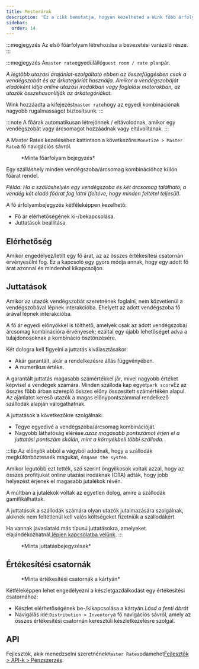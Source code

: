 ```yaml
---
title: Mesterárak
description: 'Ez a cikk bemutatja, hogyan kezelheted a Wink főbb árfolyamait.'
sidebar:
  order: 14
---
```


:::megjegyzés
Az első főárfolyam létrehozása a bevezetési varázsló része.
:::

:::megjegyzés
A`master rate`egyedülálló`guest room / rate plan`pár.

*A legtöbb utazási árajánlat-szolgáltató ebben az összefüggésben csak a vendégszobát és az árkategóriát használja. Amikor a vendégszobáját eladóként látja online utazási irodákban vagy foglalási motorokban, az utazók összehasonlítják az árkategóriákat.*

Wink hozzáadta a kifejezést`master rate`hogy az egyedi kombinációnak nagyobb rugalmasságot biztosítsunk.
:::

:::note
A főárak automatikusan létrejönnek / eltávolodnak, amikor egy vendégszobát vagy árcsomagot hozzáadnak vagy eltávolítanak.
:::

A Master Rates kezeléséhez kattintson a következőre:`Monetize > Master Rate`a fő navigációs sávról.

<figure>
  <CloudinaryImage width="350" height="484" resize="scale" quality="best" alt="Master Rate" src="academy/master-rate" errorImage="noimage_opaque_nyrtl0.png" />

  <figcaption>*Minta főárfolyam bejegyzés*</figcaption>
</figure>


Egy szálláshely minden vendégszoba/árcsomag kombinációhoz külön főárat rendel.

*Példa: Ha a szálláshelyén egy vendégszoba és két árcsomag található, a vendég két eladó főárat fog látni (feltéve, hogy minden feltétel teljesül).*

A fő árfolyambejegyzés kétféleképpen kezelhető:

* Fő ár elérhetőségének ki-/bekapcsolása.
* Juttatások beállítása.

## Elérhetőség

Amikor engedélyez/letilt egy fő árat, az az összes értékesítési csatornán érvényesülni fog. Ez a kapcsoló egy gyors módja annak, hogy egy adott fő árat azonnal és mindenhol kikapcsoljon.

## Juttatások

Amikor az utazók vendégszobát szeretnének foglalni, nem közvetlenül a vendégszobával lépnek interakcióba. Ehelyett az adott vendégszoba fő árával lépnek interakcióba.

A fő ár egyedi előnyökkel is tölthető, amelyek csak az adott vendégszoba/árcsomag kombinációra érvényesek; ezáltal egy újabb lehetőséget adva a tulajdonosoknak a kombináció ösztönzésére.

Két dologra kell figyelni a juttatás kiválasztásakor:

* Akár garantált, akár a rendelkezésre állás függvényében.
* A numerikus értéke.

A garantált juttatás magasabb számértékkel jár, mivel nagyobb értéket képvisel a vendégek számára.
Minden szálloda kap egyet`perk score`Ez az összes főbb árban szereplő összes előny összesített számértékén alapul.
Az ajánlatot kereső utazók a magas előnypontszámmal rendelkező szállodák alapján válogathatnak.

A juttatások a következőkre szolgálnak:

* Tegye egyedivé a vendégszoba/árcsomag kombinációját.
* Nagyobb láthatóság elérése.*azaz magasabb pontszámot érjen el a juttatási pontszám skálán, mint a környékbeli többi szálloda.*

:::tip
Az előnyök abból a vágyból adódnak, hogy a szállodák megkülönböztessék magukat, és`game the system`.

Amikor legutóbb ezt tették, szó szerint öngyilkosok voltak azzal, hogy az összes profitjukat online utazási irodáknak (OTA) adták, hogy jobb helyezést érjenek el magasabb jutalékok révén.

A múltban a jutalékok voltak az egyetlen dolog, amire a szállodák gamifikálhattak.

A juttatások a szállodák számára olyan utazók jutalmazására szolgálnak, akiknek nem feltétlenül kell valós költségeket fizetniük a szállodákért.

Ha vannak javaslataid más típusú juttatásokra, amelyeket elajándékozhatnál,[lépjen kapcsolatba velünk](mailto:hi@wink.travel).
:::

<figure>
  <CloudinaryImage width="700" height="263" resize="scale" quality="best" alt="Juttatások" src="academy/perks" errorImage="noimage_opaque_nyrtl0.png" />

  <figcaption>*Minta juttatásbejegyzések*</figcaption>
</figure>


## Értékesítési csatornák

<figure>
  <CloudinaryImage width="350" height="368" resize="scale" quality="best" alt="Értékesítési csatornák" src="academy/sales-channels-card" errorImage="noimage_opaque_nyrtl0.png" />

  <figcaption>*Minta értékesítési csatornák a kártyán*</figcaption>
</figure>


Kétféleképpen lehet engedélyezni a készletgazdálkodást egy értékesítési csatornához:

* Készlet elérhetőségének be-/kikapcsolása a kártyán.*Lásd a fenti ábrát*
* Navigálás ide:`Distribution > Inventory`a fő navigációs sávról, amely az összes értékesítési csatornán keresztüli készletkezelésre szolgál.

## API

Fejlesztők, akik menedzselni szeretnének`Master Rates`odamehet[Fejlesztők > API-k > Pénzszerzés](/developers/apis/#monetize-api).

